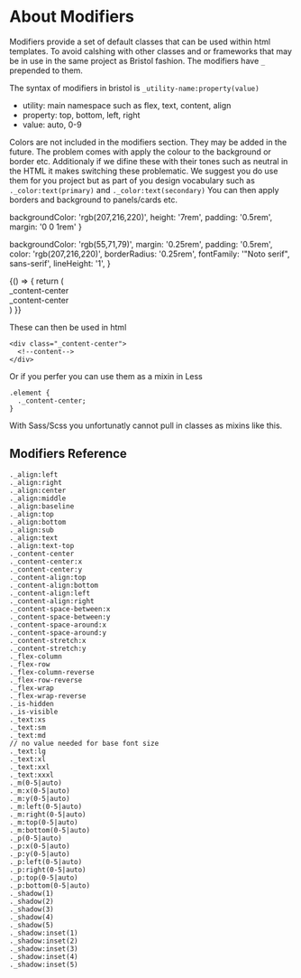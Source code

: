 
<Meta title="3. Modifiers/About" />

# About Modifiers

Modifiers provide a set of default classes that can be used within html templates. To avoid calshing with other classes and or frameworks that may be in use in the same project as Bristol fashion. The modifiers have `_` prepended to them.

The syntax of modifiers in bristol is `_utility-name:property(value)`

- utility: main namespace such as flex, text, content, align
- property: top, bottom, left, right
- value: auto, 0-9

Colors are not included in the modifiers section. They may be added in the future. The problem comes with apply the colour to the background or border etc. Additionaly if we difine these with their tones such as neutral in the HTML it makes switching these problematic. We suggest you do use them for you project but as part of you design vocabulary such as `._color:text(primary)` and `._color:text(secondary)` You can then apply borders and background to panels/cards etc.

  backgroundColor: 'rgb(207,216,220)',
  height: '7rem',
  padding: '0.5rem',
  margin: '0 0 1rem'
}

  backgroundColor: 'rgb(55,71,79)',
  margin: '0.25rem',
  padding: '0.5rem',
  color: 'rgb(207,216,220)',
  borderRadius: '0.25rem',
  fontFamily: '"Noto serif", sans-serif',
  lineHeight: '1',
}


<Story name="Default">
  {() => {
    return (
      <div>
        <div style={parentStyle} class="_content-center">
          <div style={childStyle}>_content-center</div>
          <div style={childStyle}>_content-center</div>
        </div>
      </div>
    )
  }}
</Story>

These can then be used in html

```
<div class="_content-center">
  <!--content-->
</div>
```

Or if you perfer you can use them as a mixin in Less

```
.element {
  ._content-center;
}
```

With Sass/Scss you unfortunatly cannot pull in classes as mixins like this.

## Modifiers Reference

```
._align:left
._align:right
._align:center
._align:middle
._align:baseline
._align:top
._align:bottom
._align:sub
._align:text
._align:text-top
._content-center
._content-center:x
._content-center:y
._content-align:top
._content-align:bottom
._content-align:left
._content-align:right
._content-space-between:x
._content-space-between:y
._content-space-around:x
._content-space-around:y
._content-stretch:x
._content-stretch:y
._flex-column
._flex-row
._flex-column-reverse
._flex-row-reverse
._flex-wrap
._flex-wrap-reverse
._is-hidden
._is-visible
._text:xs
._text:sm
._text:md
// no value needed for base font size
._text:lg
._text:xl
._text:xxl
._text:xxxl
._m(0-5|auto)
._m:x(0-5|auto)
._m:y(0-5|auto)
._m:left(0-5|auto)
._m:right(0-5|auto)
._m:top(0-5|auto)
._m:bottom(0-5|auto)
._p(0-5|auto)
._p:x(0-5|auto)
._p:y(0-5|auto)
._p:left(0-5|auto)
._p:right(0-5|auto)
._p:top(0-5|auto)
._p:bottom(0-5|auto)
._shadow(1)
._shadow(2)
._shadow(3)
._shadow(4)
._shadow(5)
._shadow:inset(1)
._shadow:inset(2)
._shadow:inset(3)
._shadow:inset(4)
._shadow:inset(5)
```